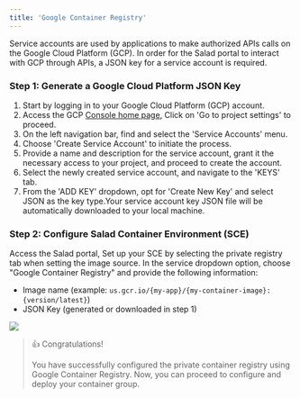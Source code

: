 ```yaml
---
title: 'Google Container Registry'
---
```


Service accounts are used by applications to make authorized APIs calls on the Google Cloud Platform (GCP). In order for
the Salad portal to interact with GCP through APIs, a JSON key for a service account is required.

### Step 1: Generate a Google Cloud Platform JSON Key

1. Start by logging in to your Google Cloud Platform (GCP) account.
2. Access the GCP [Console home page](https://console.cloud.google.com), Click on 'Go to project settings' to proceed.
3. On the left navigation bar, find and select the 'Service Accounts' menu.
4. Choose 'Create Service Account' to initiate the process.
5. Provide a name and description for the service account, grant it the necessary access to your project, and proceed to
   create the account.
6. Select the newly created service account, and navigate to the 'KEYS' tab.
7. From the 'ADD KEY' dropdown, opt for 'Create New Key' and select JSON as the key type.Your service account key JSON
   file will be automatically downloaded to your local machine.

### Step 2: Configure Salad Container Environment (SCE)

Access the Salad portal, Set up your SCE by selecting the private registry tab when setting the image source. In the
service dropdown option, choose "Google Container Registry" and provide the following information:

- Image name (example: `us.gcr.io/{my-app}/{my-container-image}:{version/latest}`)
- JSON Key (generated or downloaded in step 1)

<img src="/products/sce/images/9c618e0-image.png" />

> 👍 Congratulations!
>
> You have successfully configured the private container registry using Google Container Registry. Now, you can proceed
> to configure and deploy your container group.
